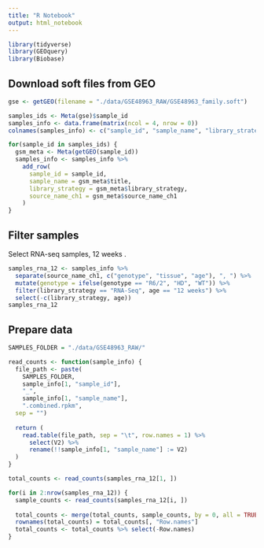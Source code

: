 ```yaml
---
title: "R Notebook"
output: html_notebook
---
```


```r
library(tidyverse)
library(GEOquery)
library(Biobase)
```

## Download soft files from GEO

```r
gse <- getGEO(filename = "./data/GSE48963_RAW/GSE48963_family.soft")
```

```r
samples_ids <- Meta(gse)$sample_id
samples_info <- data.frame(matrix(ncol = 4, nrow = 0))
colnames(samples_info) <- c("sample_id", "sample_name", "library_strategy", "source_name_ch1")

for(sample_id in samples_ids) {
  gsm_meta <- Meta(getGEO(sample_id))
  samples_info <- samples_info %>%
    add_row(
      sample_id = sample_id,
      sample_name = gsm_meta$title,
      library_strategy = gsm_meta$library_strategy,
      source_name_ch1 = gsm_meta$source_name_ch1
    )
}
```

## Filter samples
Select RNA-seq samples, 12 weeks
.
```r
samples_rna_12 <- samples_info %>%
  separate(source_name_ch1, c("genotype", "tissue", "age"), ", ") %>%
  mutate(genotype = ifelse(genotype == "R6/2", "HD", "WT")) %>%
  filter(library_strategy == "RNA-Seq", age == "12 weeks") %>%
  select(-c(library_strategy, age))
samples_rna_12
```

## Prepare data

```r
SAMPLES_FOLDER = "./data/GSE48963_RAW/"

read_counts <- function(sample_info) {
  file_path <- paste(
    SAMPLES_FOLDER,
    sample_info[1, "sample_id"], 
    "_",
    sample_info[1, "sample_name"],
    ".combined.rpkm",
  sep = "")
  
  return (
    read.table(file_path, sep = "\t", row.names = 1) %>%
      select(V2) %>%
      rename(!!sample_info[1, "sample_name"] := V2)
  )
}

total_counts <- read_counts(samples_rna_12[1, ])

for(i in 2:nrow(samples_rna_12)) {
  sample_counts <- read_counts(samples_rna_12[i, ])
  
  total_counts <- merge(total_counts, sample_counts, by = 0, all = TRUE)
  rownames(total_counts) = total_counts[, "Row.names"]
  total_counts <- total_counts %>% select(-Row.names)
}
```

```r

```

